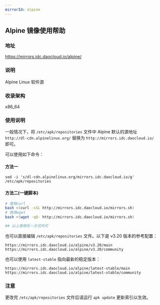 ```yaml
---
mirrorId: alpine
---
```


## Alpine 镜像使用帮助

### 地址

https://mirrors.idc.daocloud.io/alpine/

### 说明

Alpine Linux 软件源

### 收录架构

x86_64

### 使用说明

一般情况下，将 `/etc/apk/repositories` 文件中 Alpine 默认的源地址 `http://dl-cdn.alpinelinux.org/` 替换为 `http://mirrors.idc.daocloud.io/` 即可。

可以使用如下命令：

#### 方法一

```shell
sed -i 's/dl-cdn.alpinelinux.org/mirrors.idc.daocloud.io/g' /etc/apk/repositories
```

#### 方法二(一键脚本)

```bash
# 使用curl
bash <(curl -sSL http://mirrors.idc.daocloud.io/mirrors.sh)
# 使用wget
bash <(wget -qO- http://mirrors.idc.daocloud.io/mirrors.sh)

## 以上使用任一方式均可
```

也可以直接编辑 `/etc/apk/repositories` 文件。以下是 v3.20 版本的参考配置：

```text
https://mirrors.idc.daocloud.io/alpine/v3.20/main
https://mirrors.idc.daocloud.io/alpine/v3.20/community
```

也可以使用 `latest-stable` 指向最新的稳定版本：

```text
https://mirrors.idc.daocloud.io/alpine/latest-stable/main
https://mirrors.idc.daocloud.io/alpine/latest-stable/community
```

### 注意

更改完 `/etc/apk/repositories` 文件后请运行 `apk update` 更新索引以生效。
